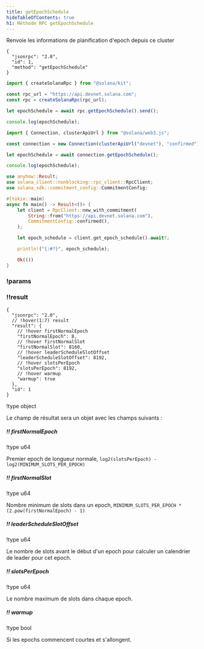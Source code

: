 ```yaml
---
title: getEpochSchedule
hideTableOfContents: true
h1: Méthode RPC getEpochSchedule
---
```


Renvoie les informations de planification d'epoch depuis ce cluster

<APIMethod>

```jsonc !!request curl
{
  "jsonrpc": "2.0",
  "id": 1,
  "method": "getEpochSchedule"
}
```

```ts !!request title="Kit"
import { createSolanaRpc } from "@solana/kit";

const rpc_url = "https://api.devnet.solana.com";
const rpc = createSolanaRpc(rpc_url);

let epochSchedule = await rpc.getEpochSchedule().send();

console.log(epochSchedule);
```

```ts !!request title="web3.js"
import { Connection, clusterApiUrl } from "@solana/web3.js";

const connection = new Connection(clusterApiUrl("devnet"), "confirmed");

let epochSchedule = await connection.getEpochSchedule();

console.log(epochSchedule);
```

```rs !!request title="Rust"
use anyhow::Result;
use solana_client::nonblocking::rpc_client::RpcClient;
use solana_sdk::commitment_config::CommitmentConfig;

#[tokio::main]
async fn main() -> Result<()> {
    let client = RpcClient::new_with_commitment(
        String::from("https://api.devnet.solana.com"),
        CommitmentConfig::confirmed(),
    );

    let epoch_schedule = client.get_epoch_schedule().await?;

    println!("{:#?}", epoch_schedule);

    Ok(())
}
```

### !params

### !!result

```jsonc !response
{
  "jsonrpc": "2.0",
  // !hover(1:7) result
  "result": {
    // !hover firstNormalEpoch
    "firstNormalEpoch": 8,
    // !hover firstNormalSlot
    "firstNormalSlot": 8160,
    // !hover leaderScheduleSlotOffset
    "leaderScheduleSlotOffset": 8192,
    // !hover slotsPerEpoch
    "slotsPerEpoch": 8192,
    // !hover warmup
    "warmup": true
  },
  "id": 1
}
```

!type object

Le champ de résultat sera un objet avec les champs suivants :

##### !! firstNormalEpoch

!type u64

Premier epoch de longueur normale,
`log2(slotsPerEpoch) - log2(MINIMUM_SLOTS_PER_EPOCH)`

##### !! firstNormalSlot

!type u64

Nombre minimum de slots dans un epoch,
`MINIMUM_SLOTS_PER_EPOCH * (2.pow(firstNormalEpoch) - 1)`

##### !! leaderScheduleSlotOffset

!type u64

Le nombre de slots avant le début d'un epoch pour calculer un calendrier de
leader pour cet epoch.

##### !! slotsPerEpoch

!type u64

Le nombre maximum de slots dans chaque epoch.

##### !! warmup

!type bool

Si les epochs commencent courtes et s'allongent.

</APIMethod>
